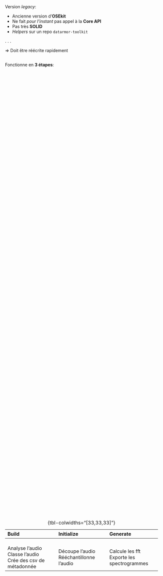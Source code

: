 ##

Version *legacy*:

- Ancienne version d'**OSEkit**
- Ne fait *pour l'instant* pas appel à la **Core API**
- Pas très **SOLID**
- *Helpers* sur un repo `datarmor-toolkit`

. . .

=> Doit être réécrite rapidement

##

Fonctionne en **3 étapes**:

::: {.small-table style="display: flex; justify-content: center; align-items: center; height: 80%;"}
|**Build**|**Initialize**|**Generate**|
|:---|:---|:---|
|<br>Analyse l'audio<br>Classe l'audio<br>Crée des csv de métadonnée|<br>Découpe l'audio<br>Rééchantillonne l'audio|<br>Calcule les fft<br>Exporte les spectrogrammes|

: {tbl-colwidths="[33,33,33]"}
:::
